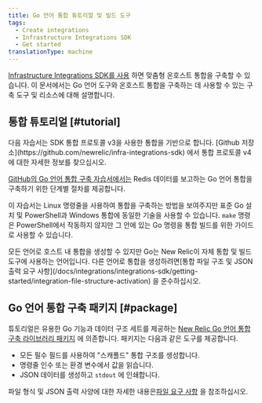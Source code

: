```yaml
---
title: Go 언어 통합 튜토리얼 및 빌드 도구
tags:
  - Create integrations
  - Infrastructure Integrations SDK
  - Get started
translationType: machine
---
```


[Infrastructure Integrations SDK를 사용](/docs/infrastructure/integrations-sdk/get-started/intro-infrastructure-integrations-sdk) 하면 맞춤형 온호스트 통합을 구축할 수 있습니다. 이 문서에서는 Go 언어 도구와 온호스트 통합을 구축하는 데 사용할 수 있는 구축 도구 및 리소스에 대해 설명합니다.

## 통합 튜토리얼 [#tutorial]

<Callout variant="important">
  다음 자습서는 SDK 통합 프로토콜 v3을 사용한 통합을 기반으로 합니다.  
  [Github 저장소](https://github.com/newrelic/infra-integrations-sdk) 에서 통합 프로토콜 v4에 대한 자세한 정보를 찾으십시오.
</Callout>

[GitHub의 Go 언어 통합 구축 자습서에서는](https://github.com/newrelic/infra-integrations-sdk/blob/master/docs/tutorial.md) Redis 데이터를 보고하는 Go 언어 통합을 구축하기 위한 단계별 절차를 제공합니다.

이 자습서는 Linux 명령줄을 사용하여 통합을 구축하는 방법을 보여주지만 표준 Go 설치 및 PowerShell과 Windows 통합에 동일한 기술을 사용할 수 있습니다. `make` 명령은 PowerShell에서 작동하지 않지만 그 안에 있는 Go 명령을 통합 빌드를 위한 가이드로 사용할 수 있습니다.

<Callout variant="tip">
  모든 언어로 호스트 내 통합을 생성할 수 있지만 Go는 New Relic이 자체 통합 및 빌드 도구에 사용하는 언어입니다. 다른 언어로 통합을 생성하려면[통합 파일 구조 및 JSON 출력 요구 사항](/docs/integrations/integrations-sdk/getting-started/integration-file-structure-activation) 을 준수하십시오.
</Callout>

## Go 언어 통합 구축 패키지 [#package]

튜토리얼은 유용한 Go 기능과 데이터 구조 세트를 제공하는 [New Relic Go 언어 통합 구축 라이브러리 패키지](https://godoc.org/github.com/newrelic/infra-integrations-sdk) 에 의존합니다. 패키지는 다음과 같은 도구를 제공합니다.

* 모든 필수 필드를 사용하여 "스캐폴드" 통합 구조를 생성합니다.
* 명령줄 인수 또는 환경 변수에서 값을 읽습니다.
* JSON 데이터를 생성하고 `stdout` 에 인쇄합니다.

파일 형식 및 JSON 출력 사양에 대한 자세한 내용은[파일 요구 사항](/docs/integrations/integrations-sdk/getting-started/integration-file-structure-activation) 을 참조하십시오.